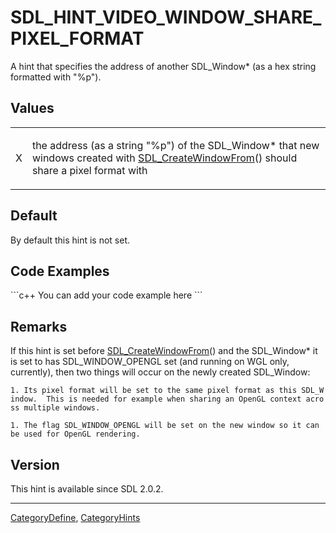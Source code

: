 
<!-- #*^*^*^*^*See http://wiki.libsdl.org/moin.cgi/SGEnumerations for details on editing this page*^*^*^*^* -->


= SDL_HINT_VIDEO_WINDOW_SHARE_PIXEL_FORMAT =
A hint that specifies the address of another SDL_Window* (as a hex string formatted with "%p").




== Values ==
{|
|X
|the address (as a string "%p") of the SDL_Window* that new windows created with [[SDL_CreateWindowFrom]]() should share a pixel format with
|}


== Default ==
By default this hint is not set.


== Code Examples ==
```c++
You can add your code example here
```

<!-- #Leave this section as-is unless you have a code example to put in.  In that case, replace You can add your code example here with your code example following the Style Guide instructions.  Leave the rest of the markup alone and delete this comment. -->


== Remarks ==
If this hint is set before [[SDL_CreateWindowFrom]]() and the SDL_Window* it is set to has SDL_WINDOW_OPENGL set (and running on WGL only, currently), then two things will occur on the newly created SDL_Window:

 1. Its pixel format will be set to the same pixel format as this SDL_Window.  This is needed for example when sharing an OpenGL context across multiple windows.

 1. The flag SDL_WINDOW_OPENGL will be set on the new window so it can be used for OpenGL rendering.


== Version ==
This hint is available since SDL 2.0.2.

----
[[CategoryDefine]], [[CategoryHints]]
<!-- #See the Style Guide for instructions on editing the footer. -->
